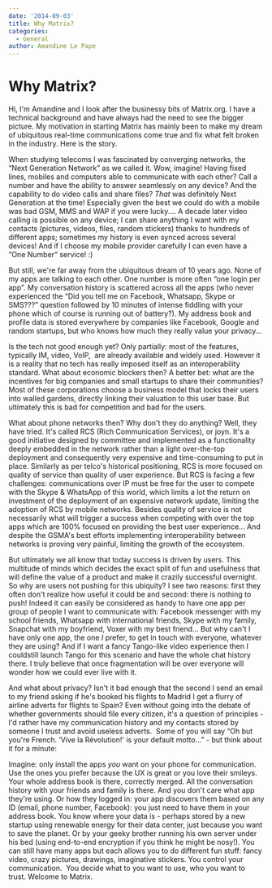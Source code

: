 ```yaml
---
date: '2014-09-03'
title: Why Matrix?
categories:
  - General
author: Amandine Le Pape
---
```


<h1>Why Matrix?</h1>
Hi, I'm Amandine and I look after the businessy bits of Matrix.org. I have a technical background and have always had the need to see the bigger picture. My motivation in starting Matrix has mainly been to make my dream of ubiquitous real-time communications come true and fix what felt broken in the industry. Here is the story.

When studying telecoms I was fascinated by converging networks, the “Next Generation Network” as we called it. Wow, imagine! Having fixed lines, mobiles and computers able to communicate with each other? Call a number and have the ability to answer seamlessly on any device? And the capability to do video calls and share files? <i>That </i>was definitely Next Generation at the time! Especially given the best we could do with a mobile was bad GSM, MMS and WAP if you were lucky.... A decade later video calling is possible on any device; I can share anything I want with my contacts (pictures, videos, files, random stickers) thanks to hundreds of different apps; sometimes my history is even synced across several devices! And if I choose my mobile provider carefully I can even have a “One Number” service! :)

But still, we're far away from the ubiquitous dream of 10 years ago. None of my apps are talking to each other. One number is more often “one login per app”. My conversation history is scattered across all the apps (who never experienced the “Did you tell me on Facebook, Whatsapp, Skype or SMS???” question followed by 10 minutes of intense fiddling with your phone which of course is running out of battery?). My address book and profile data is stored everywhere by companies like Facebook, Google and random startups, but who knows how much they really value your privacy...

Is the tech not good enough yet? Only partially: most of the features, typically IM, video, VoIP,  are already available and widely used. However it is a reality that no tech has really imposed itself as an interoperability standard. What about economic blockers then? A better bet: what are the incentives for big companies and small startups to share their communities? Most of these corporations choose a business model that locks their users into walled gardens, directly linking their valuation to this user base. But ultimately this is bad for competition and bad for the users.

What about phone networks then? Why don't they do anything? Well, they have tried. It's called RCS (Rich Communication Services), or joyn. It's a good initiative designed by committee and implemented as a functionality deeply embedded in the network rather than a light over-the-top deployment and consequently very expensive and time-consuming to put in place. Similarly as per telco's historical positioning, RCS is more focused on quality of service than quality of user experience. But RCS is facing a few challenges: communications over IP must be free for the user to compete with the Skype &amp; WhatsApp of this world, which limits a lot the return on investment of the deployment of an expensive network update, limiting the adoption of RCS by mobile networks. Besides quality of service is not necessarily what will trigger a success when competing with over the top apps which are 100% focused on providing the best user experience... And despite the GSMA's best efforts implementing interoperability between networks is proving very painful, limiting the growth of the ecosystem.

But ultimately we all know that today success is driven by users. This multitude of minds which decides the exact split of fun and usefulness that will define the value of a product and make it crazily successful overnight. So why are users not pushing for this ubiquity? I see two reasons: first they often don't realize how useful it could be and second: there is nothing to push! Indeed it can easily be considered as handy to have one app per group of people I want to communicate with: Facebook messenger with my school friends, Whatsapp with international friends, Skype with my family, Snapchat with my boyfriend, Voxer with my best friend... But why can't I have only one app, the one <i>I</i> prefer, to get in touch with everyone, whatever they are using? And if I want a fancy Tango-like video experience then I couldstill launch Tango for this scenario and have the whole chat history there. I truly believe that once fragmentation will be over everyone will wonder how we could ever live with it.

And what about privacy? Isn't it bad enough that the second I send an email to my friend asking if he's booked his flights to Madrid I get a flurry of airline adverts for flights to Spain? Even without going into the debate of whether governments should file every citizen, it's a question of principles - I'd rather have my communication history and my contacts stored by someone I trust and avoid useless adverts.  Some of you will say “Oh but you're French. ‘Vive la Révolution!' is your default motto...” - but think about it for a minute:

Imagine: only install the apps <i>you</i> want on your phone for communication. Use the ones you prefer because the UX is great or you love their smileys. Your whole address book is there, correctly merged. All the conversation history with your friends and family is there. And you don't care what app they're using. Or how they logged in: your app discovers them based on any ID (email, phone number, Facebook): you just need to have them in your address book. You know where your data is - perhaps stored by a new startup using renewable energy for their data center, just because you want to save the planet. Or by your geeky brother running his own server under his bed (using end-to-end encryption if you think he might be nosy!). You can still have many apps but each allows you to do different fun stuff: fancy video, crazy pictures, drawings, imaginative stickers. You control your communication.  You decide what to you want to use, who you want to trust. Welcome to Matrix.